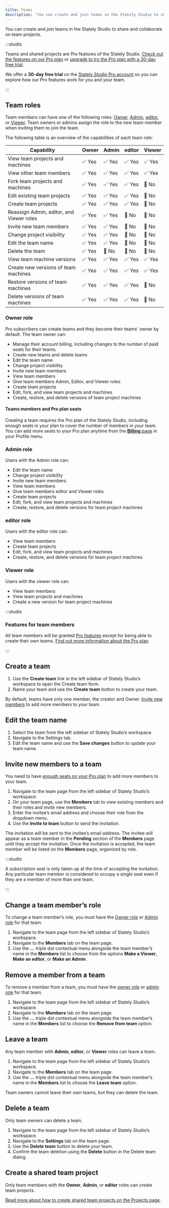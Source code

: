 ```yaml
---
title: Teams
description: 'You can create and join teams in the Stately Studio to share and collaborate on team projects.'
---
```



You can create and join teams in the Stately Studio to share and collaborate on team projects.

<p>
  <ThemedImage
    alt="Stately Studio Team page for the Voyager team, showing Captain Janeway with the owner and admin role, Commander Chakotay with an admin role, Lieutenant Tuvok, Lieutenant Torees, and Lieutenant Paris with editor roles, and Ensign Kim with a Viewer role."
    sources={{
      light: useBaseUrl('/teams.png'),
      dark: useBaseUrl('/teams-dm.png'),
    }}
  />
</p>

:::studio

Teams and shared projects are Pro features of the Stately Studio. [Check out the features on our Pro plan](/studio-pro-plan.mdx) or [upgrade to try the Pro plan with a 30-day free trial](https://stately.ai/registry/billing).

We offer a **30-day free trial** on the [Stately Studio Pro account](https://stately.ai/pricing) so you can explore how our Pro features work for you and your team.

:::

## Team roles

Team members can have one of the following roles: [Owner](/#owner-role), [Admin](/#admin-role), [editor](/#editor-role), or [Viewer](/#viewer-role). Team owners or admins assign the role to the new team member when inviting them to join the team.

The following table is an overview of the capabilities of each team role:

| Capability                               | Owner  | Admin  | editor | Viewer |
| ---------------------------------------- | ------ | ------ | ------ | ------ |
| View team projects and machines          | ✅ Yes | ✅ Yes | ✅ Yes | ✅ Yes |
| View other team members                  | ✅ Yes | ✅ Yes | ✅ Yes | ✅ Yes |
| Fork team projects and machines          | ✅ Yes | ✅ Yes | ✅ Yes | 🚫 No  |
| Edit existing team projects              | ✅ Yes | ✅ Yes | ✅ Yes | 🚫 No  |
| Create team projects                     | ✅ Yes | ✅ Yes | ✅ Yes | 🚫 No  |
| Reassign Admin, editor, and Viewer roles | ✅ Yes | ✅ Yes | 🚫 No  | 🚫 No  |
| Invite new team members                  | ✅ Yes | ✅ Yes | 🚫 No  | 🚫 No  |
| Change project visibility                | ✅ Yes | ✅ Yes | 🚫 No  | 🚫 No  |
| Edit the team name                       | ✅ Yes | ✅ Yes | 🚫 No  | 🚫 No  |
| Delete the team                          | ✅ Yes | 🚫 No  | 🚫 No  | 🚫 No  |
| View team machine versions               | ✅ Yes | ✅ Yes | ✅ Yes | ✅ Yes |
| Create new versions of team machines     | ✅ Yes | ✅ Yes | ✅ Yes | ✅ Yes |
| Restore versions of team machines        | ✅ Yes | ✅ Yes | ✅ Yes | 🚫 No  |
| Delete versions of team machines         | ✅ Yes | ✅ Yes | ✅ Yes | 🚫 No  |

### Owner role

Pro subscribers can create teams and they become their teams' owner by default. The team owner can:

- Manage their account billing, including changes to the number of paid seats for their teams.
- Create new teams and delete teams
- Edit the team name
- Change project visibility
- Invite new team members
- View team members
- Give team members Admin, Editor, and Viewer roles
- Create team projects
- Edit, fork, and view team projects and machines
- Create, restore, and delete versions of team project machines

#### Teams members and Pro plan seats

Creating a team requires the Pro plan of the Stately Studio, including enough seats in your plan to cover the number of members in your team. You can add more seats to your Pro plan anytime from the [**Billing** page](https://stately.ai/registry/billing) in your Profile menu.

### Admin role

Users with the Admin role can:

- Edit the team name
- Change project visibility
- Invite new team members
- View team members
- Give team members editor and Viewer roles
- Create team projects
- Edit, fork, and view team projects and machines
- Create, restore, and delete versions for team project machines

### editor role

Users with the editor role can:

- View team members
- Create team projects
- Edit, fork, and view team projects and machines
- Create, restore, and delete versions for team project machines

### Viewer role

Users with the viewer role can:

- View team members
- View team projects and machines
- Create a new version for team project machines

:::studio

### Features for team members

All team members will be granted [Pro features](/studio-pro-plan.mdx#pro-features) except for being able to create their own teams. [Find out more information about the Pro plan](/studio-pro-plan.mdx).

:::

## Create a team

1. Use the **Create team** link in the left sidebar of Stately Studio’s workspace to open the Create team form.
2. Name your team and use the **Create team** button to create your team.

By default, teams have only one member, the creator and Owner. [Invite new members](/#invite-new-members-to-a-team) to add more members to your team.

## Edit the team name

1. Select the team from the left sidebar of Stately Studio’s workspace.
2. Navigate to the Settings tab.
3. Edit the team name and use the **Save changes** button to update your team name.

## Invite new members to a team

You need to have [enough seats on your Pro plan](/#teams-members-and-pro-plan-seats) to add more members to your team.

1. Navigate to the team page from the left sidebar of Stately Studio’s workspace.
2. On your team page, use the **Members** tab to view existing members and their roles and invite new members.
3. Enter the invitee’s email address and choose their role from the dropdown menu.
4. Use the **Invite to team** button to send the invitation.

<p>
  <ThemedImage
    alt="Stately Studio Team page for the Voyager team, showing the form to invite members via email and a pending invitation for Seven of Nine with the Viewer role."
    sources={{
      light: useBaseUrl('/teams/pending-invitations.png'),
      dark: useBaseUrl('/teams/pending-invitations-dm.png'),
    }}
  />
</p>

The invitation will be sent to the invitee’s email address. The invitee will appear as a team member in the **Pending** section of the **Members** page until they accept the invitation. Once the invitation is accepted, the team member will be listed on the **Members** page, organized by role.

:::studio

A subscription seat is only taken up at the time of accepting the invitation. Any particular team member is considered to occupy a single seat even if they are a member of more than one team.

:::

## Change a team member’s role

To change a team member’s role, you must have the [Owner role](/#owner-role) or [Admin role](/#admin-role) for that team.

1. Navigate to the team page from the left sidebar of Stately Studio’s workspace.
2. Navigate to the **Members** tab on the team page.
3. Use the **...** triple dot contextual menu alongside the team member’s name in the **Members** list to choose from the options **Make a Viewer**, **Make an editor**, or **Make an Admin**.

<p>
  <ThemedImage
    alt="Stately Studio Team page for the Voyager team, showing the options for Lieutenant Tuvok as ‘Make a Viewer’, ‘Make an editor,’ and ‘Remove from team.’"
    sources={{
      light: useBaseUrl('/teams/edit-role.png'),
      dark: useBaseUrl('/teams/edit-role-dm.png'),
    }}
  />
</p>

## Remove a member from a team

To remove a member from a team, you must have the [owner role](/#owner-role) or [admin role](/#admin-role) for that team.

1. Navigate to the team page from the left sidebar of Stately Studio’s workspace.
2. Navigate to the **Members** tab on the team page.
3. Use the **...** triple dot contextual menu alongside the team member’s name in the **Members** list to choose the **Remove from team** option.

## Leave a team

Any team member with **Admin**, **editor**, or **Viewer** roles can leave a team.

1. Navigate to the team page from the left sidebar of Stately Studio’s workspace.
2. Navigate to the **Members** tab on the team page.
3. Use the **...** triple dot contextual menu alongside the team member’s name in the **Members** list to choose the **Leave team** option.

Team owners cannot leave their own teams, but they can delete the team.

## Delete a team

Only team owners can delete a team.

1. Navigate to the team page from the left sidebar of Stately Studio’s workspace.
2. Navigate to the **Settings** tab on the team page.
3. Use the **Delete team** button to delete your team.
4. Confirm the team deletion using the **Delete** button in the Delete team dialog.

## Create a shared team project

Only team members with the **Owner**, **Admin**, or **editor** roles can create team projects.

[Read more about how to create shared team projects on the Projects page](projects.mdx#how-to-create-a-shared-team-project).
